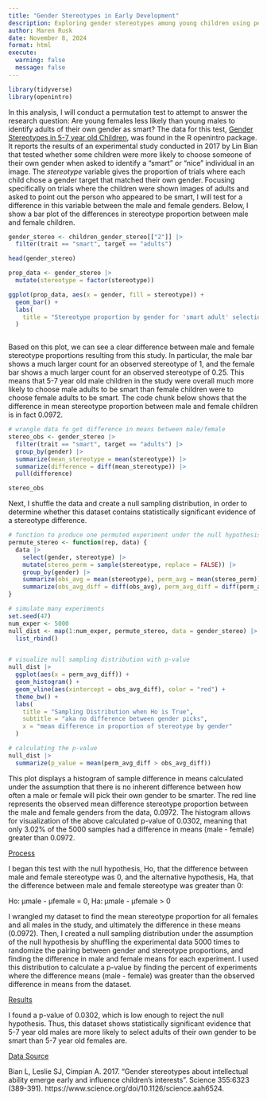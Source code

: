 ```yaml
---
title: "Gender Stereotypes in Early Development"
description: Exploring gender stereotypes among young children using permutation tests.
author: Maren Rusk
date: November 8, 2024
format: html
execute:
  warning: false
  message: false
---
```


```r

library(tidyverse)
library(openintro)
```

In this analysis, I will conduct a permutation test to attempt to answer the research question: Are young females less likely than young males to identify adults of their own gender as smart? The data for this test, [Gender Stereotypes in 5-7 year old Children]{.underline}, was found in the R openintro package. It reports the results of an experimental study conducted in 2017 by Lin Bian that tested whether some children were more likely to choose someone of their own gender when asked to identify a "smart" or "nice" individual in an image. The *stereotype* variable gives the proportion of trials where each child chose a gender target that matched their own gender. Focusing specifically on trials where the children were shown images of adults and asked to point out the person who appeared to be smart, I will test for a difference in this variable between the male and female genders. Below, I show a bar plot of the differences in stereotype proportion between male and female children.


```r

gender_stereo <- children_gender_stereo[["2"]] |>
  filter(trait == "smart", target == "adults")

head(gender_stereo)

prop_data <- gender_stereo |>
  mutate(stereotype = factor(stereotype))

ggplot(prop_data, aes(x = gender, fill = stereotype)) +
  geom_bar() +
  labs(
    title = "Stereotype proportion by gender for 'smart adult' selections"
  )
  
```
Based on this plot, we can see a clear difference between male and female stereotype proportions resulting from this study. In particular, the male bar shows a much larger count for an observed stereotype of 1, and the female bar shows a much larger count for an observed stereotype of 0.25. This means that 5-7 year old male children in the study were overall much more likely to choose male adults to be smart than female children were to choose female adults to be smart. The code chunk below shows that the difference in mean stereotype proportion between male and female children is in fact 0.0972.



```r
# wrangle data fo get difference in means between male/female
stereo_obs <- gender_stereo |>
  filter(trait == "smart", target == "adults") |>
  group_by(gender) |>
  summarize(mean_stereotype = mean(stereotype)) |>
  summarize(difference = diff(mean_stereotype)) |>
  pull(difference)

stereo_obs

```


Next, I shuffle the data and create a null sampling distribution, in order to determine whether this dataset contains statistically significant evidence of a stereotype difference.

```r

# function to produce one permuted experiment under the null hypothesis
permute_stereo <- function(rep, data) {
  data |>
    select(gender, stereotype) |>
    mutate(stereo_perm = sample(stereotype, replace = FALSE)) |>
    group_by(gender) |>
    summarize(obs_avg = mean(stereotype), perm_avg = mean(stereo_perm)) |>
    summarize(obs_avg_diff = diff(obs_avg), perm_avg_diff = diff(perm_avg))
}

# simulate many experiments
set.seed(47)
num_exper <- 5000
null_dist <- map(1:num_exper, permute_stereo, data = gender_stereo) |>
  list_rbind()


# visualize null sampling distribution with p-value
null_dist |>
  ggplot(aes(x = perm_avg_diff)) +
  geom_histogram() +
  geom_vline(aes(xintercept = obs_avg_diff), color = "red") +
  theme_bw() +
  labs(
    title = "Sampling Distribution when Ho is True",
    subtitle = "aka no difference between gender picks",
    x = "mean difference in proportion of stereotype by gender"
  )

# calculating the p-value
null_dist |> 
  summarize(p_value = mean(perm_avg_diff > obs_avg_diff))
```

This plot displays a histogram of sample difference in means calculated under the assumption that there is no inherent difference between how often a male or female will pick their own gender to be smarter. The red line represents the observed mean difference stereotype proportion between the male and female genders from the data, 0.0972. The histogram allows for visualization of the above calculated p-value of 0.0302, meaning that only 3.02% of the 5000 samples had a difference in means (male - female) greater than 0.0972.

[Process]{.underline}

I began this test with the null hypothesis, Ho, that the difference between male and female stereotype was 0, and the alternative hypothesis, Ha, that the difference between male and female stereotype was greater than 0:

Ho: μmale - μfemale = 0, Ha: μmale - μfemale \> 0

I wrangled my dataset to find the mean stereotype proportion for all females and all males in the study, and ultimately the difference in these means (0.0972). Then, I created a null sampling distribution under the assumption of the null hypothesis by shuffling the experimental data 5000 times to randomize the pairing between gender and stereotype proportions, and finding the difference in male and female means for each experiment. I used this distribution to calculate a p-value by finding the percent of experiments where the difference means (male - female) was greater than the observed difference in means from the dataset.

[Results]{.underline}

I found a p-value of 0.0302, which is low enough to reject the null hypothesis. Thus, this dataset shows statistically significant evidence that 5-7 year old males are more likely to select adults of their own gender to be smart than 5-7 year old females are.

[Data Source]{.underline}

Bian L, Leslie SJ, Cimpian A. 2017. "Gender stereotypes about intellectual ability emerge early and influence children's interests". Science 355:6323 (389-391). https://www.science.org/doi/10.1126/science.aah6524.
